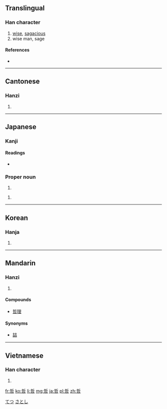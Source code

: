 ==Translingual==

===Han character===
{{Han char|rn=30|rad=口|as=07|sn=10|four=5260<sub>2</sub>|canj=手中口 (QLR)}}

# [[wise]], [[sagacious]]
# wise man, sage

====References====
* {{Han ref|kx=0191.010|dkj=03667|dj=0410.150|hdz=10625.030|uh=54F2|ud=21746|bh=ADF5|bd=44533}}

----

==Cantonese==

===Hanzi===
{{yue-hanzi|jyut=|y=jit3}}

# {{defn|lang=yue|sort=口07}}

----

==Japanese==

===Kanji===
{{ja-kanji|grade=c|rs=口07}}

====Readings====
* {{ja-readings|on=[[てつ]] (tetsu)|kun=[[あきらか]] (akiraka), [[さとい]] (satoi)}}

===Proper noun===
{{ja-pos|k|proper|hira=さとし|rom=Satoshi}}

# {{given name|male|lang=ja}}

{{ja-pos|k|proper|hira=てつ|rom=Tetsu}}

# {{given name|male|lang=ja}}

[[Category:Japanese male given names|てつ]]
[[Category:Japanese male given names|さとし]]

----

==Korean==

===Hanja===
{{ko-hanja|hangeul=철|eumhun=밝을|rv=cheol|mr=ch'ŏl}}

# {{defn|lang=ko|sort=口07}}

----

==Mandarin==

===Hanzi===
{{cmn-hanzi|pin=[[zhé]] ([[zhe2]])|wg=che<sup>2</sup>}}

# {{defn|lang=cmn|sort=口07}}

====Compounds====
* [[哲理]]

====Synonyms====
* [[喆]]

----

==Vietnamese==

===Han character===
{{vi-hantu|[[triết]], [[chít]], [[trết]], [[trít]]|rs=口07}}

# {{defn|lang=vi|sort=口07}}

[[fr:哲]]
[[ko:哲]]
[[li:哲]]
[[mg:哲]]
[[ja:哲]]
[[pl:哲]]
[[zh:哲]]